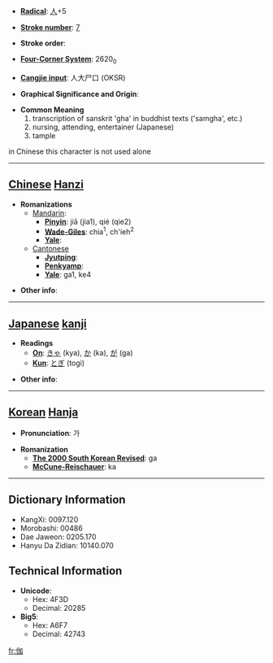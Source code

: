 * '''[[Wiktionary:Chinese radical index| Radical]]''': [[Wiktionary:Chinese radical index 人|人]]+5

* '''[[Wiktionary:Chinese total strokes index|Stroke number]]''': [[Wiktionary:Chinese total strokes index 7|7]]

* '''Stroke order''': 

* '''[[Wiktionary:Chinese four corner index|Four-Corner System]]''': 2620<sub>0</sub>

* '''[[Wiktionary:Chinese Cangjie index|Cangjie input]]''': 人大尸口 (OKSR)

* '''Graphical Significance and Origin''': 

* '''Common Meaning'''
*#transcription of sanskrit 'gha' in buddhist texts ('samgha', etc.)
*# nursing, attending, entertainer (Japanese)
*# tample

in Chinese this character is not used alone

----

== [[Chinese]] [[Hanzi]] ==

* '''Romanizations'''
** [[Mandarin]]:
*** '''[[Pinyin]]''': jiā (jia1), qié (qie2)
*** '''[[Wade-Giles]]''': chia<sup>1</sup>, ch'ieh<sup>2</sup>
*** '''[[Yale]]''': 
**[[Cantonese]]
***'''[[Jyutping]]''':
***'''[[Penkyamp]]''': 
***'''[[Yale]]''': ga1, ke4

* '''Other info''': 

----

== [[Japanese]] [[kanji]] ==

* '''Readings'''
** '''[[On]]''': [[きゃ]] (kya), [[か]] (ka), [[が]] (ga)
** '''[[Kun]]''': [[とぎ]] (togi)

* '''Other info''':  

----

== [[Korean]] [[Hanja]] ==

* '''Pronunciation''': 가

* '''Romanization'''
** '''[[The 2000 South Korean Revised Romanization|The 2000 South Korean Revised]]''': ga
** '''[[McCune-Reischauer]]''': ka

----

== Dictionary Information ==

* KangXi: 0097.120
* Morobashi: 00486
* Dae Jaweon: 0205.170
* Hanyu Da Zidian: 10140.070

== Technical Information ==

* '''Unicode''':
** Hex: 4F3D
** Decimal: 20285
* '''Big5''':
** Hex: A6F7
** Decimal: 42743
[[fr:伽]]
